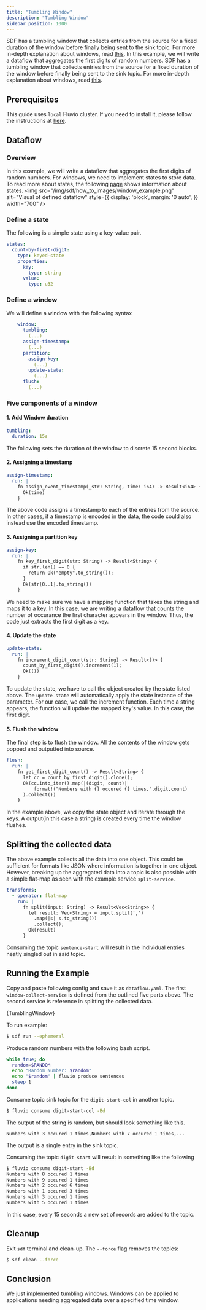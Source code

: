 ```yaml
---
title: "Tumbling Window"
description: "Tumbling Window"
sidebar_position: 1000
---
```



SDF has a tumbling window that collects entries from the source for a fixed duration of the window before finally being sent to the sink topic. For more in-depth explanation about windows, read [this][windows]. In this example, we will write a dataflow that aggregates the first digits of random numbers.
SDF has a tumbling window that collects entries from the source for a fixed duration of the window before finally being sent to the sink topic. For more in-depth explanation about windows, read [this][windows]. 

## Prerequisites

This guide uses `local` Fluvio cluster. If you need to install it, please follow the instructions at [here][installation].

## Dataflow
### Overview
In this example, we will write a dataflow that aggregates the first digits of random numbers. For windows, we need to implement states to store data. To read more about states, the following [page][state] shows information about states. 
<img src="/img/sdf/how_to_images/window_example.png" alt="Visual of defined dataflow"  style={{ display: 'block', margin: '0 auto', }} width="700" />

### Define a state

The following is a simple state using a key-value pair.
```YAML
states:
  count-by-first-digit:
    type: keyed-state
    properties:
      key: 
        type: string
      value:
        type: u32   
```

### Define a window

We will define a window with the following syntax
```YAML
    window: 
      tumbling: 
        (...)
      assign-timestamp:
        (...)
      partition:
        assign-key:
          (...)
        update-state:
          (...)
      flush:
        (...)
```

### Five components of a window

#### 1. Add Window duration
```YAML
tumbling: 
  duration: 15s
```
The following sets the duration of the window to discrete 15 second blocks.

#### 2. Assigning a timestamp

```YAML
assign-timestamp:
  run: | 
    fn assign_event_timestamp(_str: String, time: i64) -> Result<i64> {
      Ok(time)
    }
```
The above code assigns a timestamp to each of the entries from the source. In other cases, if a timestamp is encoded in the data, the code could also instead use the encoded timestamp.

#### 3. Assigning a partition key

```YAML
assign-key:
  run: |
    fn key_first_digit(str: String) -> Result<String> {
      if str.len() == 0 {
        return Ok("empty".to_string());
      }
      Ok(str[0..1].to_string())
    }
```
We need to make sure we have a mapping function that takes the string and maps it to a key. In this case, we are writing a dataflow that counts the number of occurance the first character appears in the window. Thus, the code just extracts the first digit as a key.

#### 4. Update the state

```YAML
update-state:
  run: |
    fn increment_digit_count(str: String) -> Result<()> {
      count_by_first_digit().increment(1);
      Ok(())
    }
```
To update the state, we have to call the object created by the state listed above. The `update-state` will automatically apply the state instance of the parameter. For our case, we call the increment function. Each time a string appears, the function will update the mapped key's value. In this case, the first digit.

#### 5. Flush the window

The final step is to flush the window. All the contents of the window gets popped and outputted into source.
```YAML
flush:
  run: |
    fn get_first_digit_count() -> Result<String> {
      let cc = count_by_first_digit().clone();
      Ok(cc.into_iter().map(|(digit, count)|
          format!("Numbers with {} occured {} times,",digit,count)
      ).collect())
    }
```
In the example above, we copy the state object and iterate through the keys. A output(in this case a string) is created every time the window flushes. 

## Splitting the collected data

The above example collects all the data into one object. This could be sufficient for formats like JSON where information is together in one object. However, breaking up the aggregated data into a topic is also possible with a simple flat-map as seen with the example service `split-service`.

```YAML
transforms:
  - operator: flat-map
    run: |
      fn split(input: String) -> Result<Vec<String>> {
        let result: Vec<String> = input.split(',')
          .map(|s| s.to_string())
          .collect();
        Ok(result)
      }
```

Consuming the topic `sentence-start` will result in the individual entries neatly singled out in said topic.

## Running the Example

Copy and paste following config and save it as `dataflow.yaml`. The first `window-collect-service` is defined from the outlined five parts above. The second service is reference in splitting the collected data.

<CodeBlock language="yaml">{TumblingWindow}</CodeBlock>

To run example:
```bash copy="cmd"
$ sdf run --ephemeral
```

Produce random numbers with the following bash script.

```bash copy="cmd"
while true; do
  random=$RANDOM
  echo "Random Number: $random"
  echo "$random" | fluvio produce sentences
  sleep 1  
done
```

Consume topic sink topic for the `digit-start-col` in another topic.

```bash copy="cmd"
$ fluvio consume digit-start-col -Bd
```

The output of the string is random, but should look something like this.
```
Numbers with 3 occured 1 times,Numbers with 7 occured 1 times,...
```
The output is a single entry in the sink topic.

Consuming the topic `digit-start` will result in something like the following
```bash copy="cmd"
$ fluvio consume digit-start -Bd
Numbers with 8 occured 1 times
Numbers with 9 occured 1 times
Numbers with 2 occured 6 times
Numbers with 1 occured 3 times
Numbers with 3 occured 1 times
Numbers with 5 occured 1 times
```
In this case, every 15 seconds a new set of records are added to the topic.

## Cleanup

Exit `sdf` terminal and clean-up. The `--force` flag removes the topics:

```bash copy="cmd"
$ sdf clean --force
```


## Conclusion

We just implemented tumbling windows. Windows can be applied to applications needing aggregated data over a specified time window.

[installation]: /docs/fluvio/quickstart#install-fluvio
[windows]: /sdf/concepts/window-processing
[state]: /sdf/concepts/state